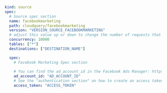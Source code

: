 ```yaml copy
kind: source
spec:
  # Source spec section
  name: facebookmarketing
  path: cloudquery/facebookmarketing
  version: "VERSION_SOURCE_FACEBOOKMARKETING"
  # adjust this value up or down to change the number of requests that are made in parallel
  concurrency: 10000
  tables: ["*"]
  destinations: ["DESTINATION_NAME"]

  spec: 
    # Facebook Marketing Spec section
    
    # You can find the ad_account_id in the Facebook Ads Manager: https://www.facebook.com/ads/manager/accounts/
    ad_account_id: "AD_ACCOUNT_ID"
    # See the "authentication section" on how to create an access token
    access_token: "ACCESS_TOKEN"

```
